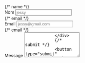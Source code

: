 <section>
<div className="row">
        <div style={{marginBottom: 270}} className=" col-10 col-sm-8 col-md-6 mx-auto">
          <form action="https://formspree.io/jesszeroual@gmail.com" method="POST" netlify>
            {/* name */}
            <div className="form-group">
              <label htmlFor="name">Nom</label>
              <input
                type="text"
                className="form-control"
                name="name"
                id="name"
                placeholder="jessy"
              />
            </div>
            {/* email */}
            <div className="form-group">
              <label htmlFor="email">Email</label>
              <input
                type="email"
                className="form-control"
                name="email"
                id="email"
                placeholder="jessy@gmail.com"
              />
            </div>
            {/* email */}
            <div className="form-group">
              <label htmlFor="description">Message</label>
              <textarea
                type="description"
                rows="5"
                className="form-control"
                name="description"
                id="description"
                placeholder="Ajouter votre Message..."
              />
            </div>
            {/* submit */}
            <button type="submit" className="btn btn-warning btn-block text-capitalize mt-5">Envoyer</button>
          </form>
        </div>
      </div>
    </section>
